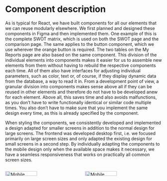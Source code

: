 # Component description
As is typical for React, we have built components for all our elements that we can reuse modularly elsewhere.
We first planned and designed these components in Figma and then implemented them.
One example of this is the complete SWOT matrix, which is used on both the SWOT page and the comparison page.
The same applies to the button component, which we use wherever the orange button is required. The two tables on the My Reports page are also based on the same component.
This division of the individual elements into components makes it easier for us to assemble new elements from them without having to rebuild the respective components each time.
All of them also have interfaces for adjusting individual parameters, such as color, text or, of course, if they display dynamic data from the database, a way to read it in.
From a development point of view, a granular division into components makes sense above all if they can be reused in other elements and
therefore do not have to be developed anew for each element. Above all, this saves time and also avoids malfunctions,
as you don't have to write functionally identical or similar code multiple times.
You also don't have to make sure that you implement the same design every time, as this is already specified by the component.

When styling the components, we consistently developed and implemented a design adapted for smaller screens in addition to the normal design for large screens.
The frontend was developed desktop first, i.e. we focused primarily on large screen sizes and only adapted the existing design for small screens in a second step.
By individually adapting the components to the mobile design only when the available space makes it necessary,
we have a seamless responsiveness that works on practically all common screen sizes.

<div style="display: flex; justify-content: space-between;">
  <img src="../images/Frontend/ResponsiveUploadPage.png" alt="Mobile version of the upload page" style="width: 45%; margin-right: 5%;" />
  <img src="../images/Frontend/ResponsivePopup.png" alt="Mobile version of the SWOT detail popup" style="width: 45%;" />
</div>

